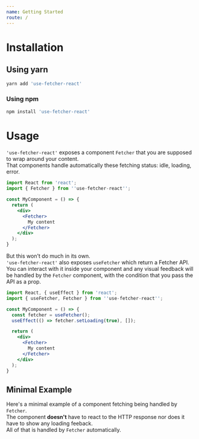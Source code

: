 ```yaml
---
name: Getting Started
route: /
---
```


# Installation

## Using yarn
```bash
yarn add 'use-fetcher-react'
```

### Using npm
```bash
npm install 'use-fetcher-react'
```

# Usage
`'use-fetcher-react'` exposes a component `Fetcher` that you are supposed to wrap around your content.  
That components handle automatically these fetching status: idle, loading, error.  
```jsx
import React from 'react';
import { Fetcher } from ''use-fetcher-react'';

const MyComponent = () => {
  return (
    <div>
      <Fetcher>
        My content
      </Fetcher>
    </div>
  );
}
```

But this won't do much in its own.  
`'use-fetcher-react'` also exposes `useFetcher` which return a Fetcher API. You can interact with it
inside your component and any visual feedback will be handled by the `Fetcher` component, with the condition
that you pass the API as a prop.  
```jsx
import React, { useEffect } from 'react';
import { useFetcher, Fetcher } from ''use-fetcher-react'';

const MyComponent = () => {
  const fetcher = useFetcher();
  useEffect(() => fetcher.setLoading(true), []);

  return (
    <div>
      <Fetcher>
        My content
      </Fetcher>
    </div>
  );
}
```

## Minimal Example
Here's a minimal example of a component fetching being handled by `Fetcher`.  
The component **doesn't** have to react to the HTTP response nor does it have to show any loading feeback.  
All of that is handled by `Fetcher` automatically.  


<Playground>
  <MinimalExample />
</Playground>

